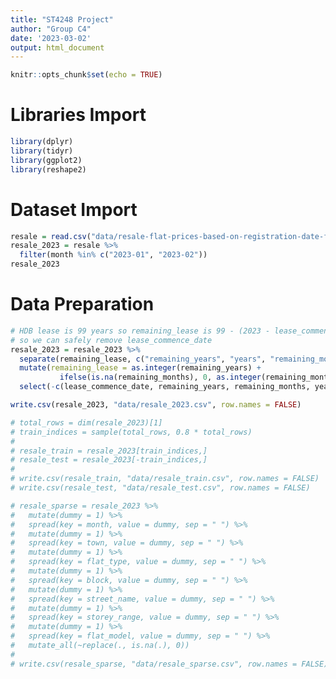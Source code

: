 ```yaml
---
title: "ST4248 Project"
author: "Group C4"
date: '2023-03-02'
output: html_document
---
```


```r
knitr::opts_chunk$set(echo = TRUE)
```

# Libraries Import

```r
library(dplyr)
library(tidyr)
library(ggplot2)
library(reshape2)
```

# Dataset Import

```r
resale = read.csv("data/resale-flat-prices-based-on-registration-date-from-jan-2017-onwards.csv")
resale_2023 = resale %>% 
  filter(month %in% c("2023-01", "2023-02"))
resale_2023
```

# Data Preparation

```r
# HDB lease is 99 years so remaining_lease is 99 - (2023 - lease_commence_date), 
# so we can safely remove lease_commence_date
resale_2023 = resale_2023 %>%
  separate(remaining_lease, c("remaining_years", "years", "remaining_months", "months")) %>%
  mutate(remaining_lease = as.integer(remaining_years) + 
           ifelse(is.na(remaining_months), 0, as.integer(remaining_months) / 12)) %>%
  select(-c(lease_commence_date, remaining_years, remaining_months, years, months))

write.csv(resale_2023, "data/resale_2023.csv", row.names = FALSE)
```

```r
# total_rows = dim(resale_2023)[1]
# train_indices = sample(total_rows, 0.8 * total_rows)
# 
# resale_train = resale_2023[train_indices,]
# resale_test = resale_2023[-train_indices,]
# 
# write.csv(resale_train, "data/resale_train.csv", row.names = FALSE)
# write.csv(resale_test, "data/resale_test.csv", row.names = FALSE)
```

```r
# resale_sparse = resale_2023 %>% 
#   mutate(dummy = 1) %>%
#   spread(key = month, value = dummy, sep = " ") %>% 
#   mutate(dummy = 1) %>%
#   spread(key = town, value = dummy, sep = " ") %>% 
#   mutate(dummy = 1) %>%
#   spread(key = flat_type, value = dummy, sep = " ") %>% 
#   mutate(dummy = 1) %>%
#   spread(key = block, value = dummy, sep = " ") %>% 
#   mutate(dummy = 1) %>%
#   spread(key = street_name, value = dummy, sep = " ") %>% 
#   mutate(dummy = 1) %>%
#   spread(key = storey_range, value = dummy, sep = " ") %>% 
#   mutate(dummy = 1) %>%
#   spread(key = flat_model, value = dummy, sep = " ") %>%
#   mutate_all(~replace(., is.na(.), 0))
# 
# write.csv(resale_sparse, "data/resale_sparse.csv", row.names = FALSE)
```
